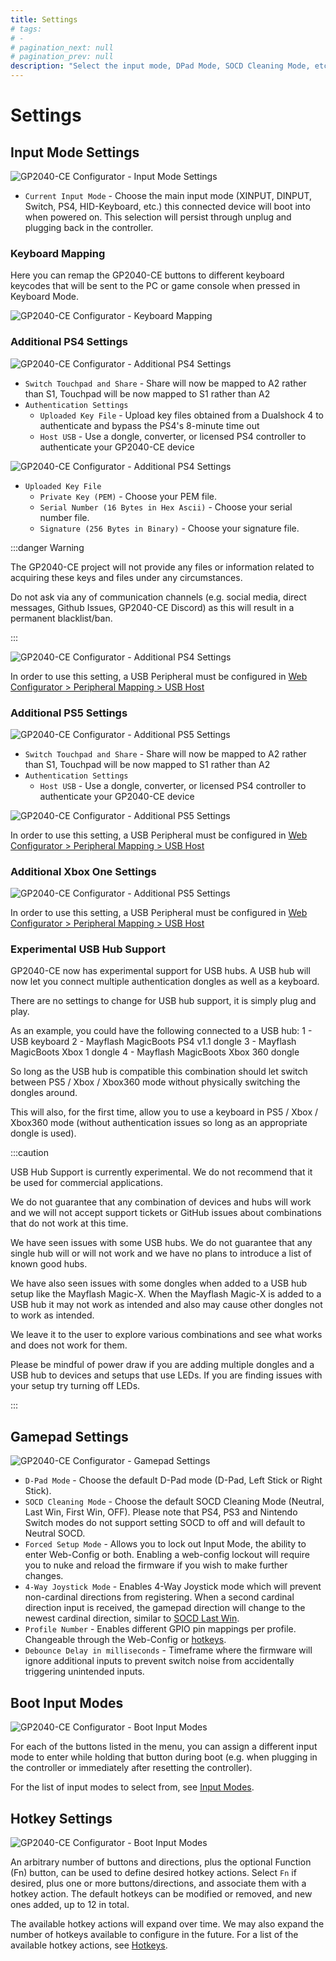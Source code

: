 ```yaml
---
title: Settings
# tags:
# -
# pagination_next: null
# pagination_prev: null
description: "Select the input mode, DPad Mode, SOCD Cleaning Mode, etc. and configure Hotkey Shortcuts"
---
```



# Settings

## Input Mode Settings

![GP2040-CE Configurator - Input Mode Settings](../../assets/images/gpc-settings-input-mode.png)

- `Current Input Mode` - Choose the main input mode (XINPUT, DINPUT, Switch, PS4, HID-Keyboard, etc.) this connected device will boot into when powered on. This selection will persist through unplug and plugging back in the controller.

### Keyboard Mapping

Here you can remap the GP2040-CE buttons to different keyboard keycodes that will be sent to the PC or game console when pressed in Keyboard Mode.

![GP2040-CE Configurator - Keyboard Mapping](../../assets/images/gpc-settings-keyboard-mapping.png)

### Additional PS4 Settings

![GP2040-CE Configurator - Additional PS4 Settings](../../assets/images/gpc-settings-ps4.png)

- `Switch Touchpad and Share` - Share will now be mapped to A2 rather than S1, Touchpad will be now mapped to S1 rather than A2
- `Authentication Settings`
  - `Uploaded Key File` - Upload key files obtained from a Dualshock 4 to authenticate and bypass the PS4's 8-minute time out
  - `Host USB` - Use a dongle, converter, or licensed PS4 controller to authenticate your GP2040-CE device

<Tabs groupId="authentication-settings" defaultValue="host-usb">

<TabItem value="upload-key-file" label="Uploaded Key File" default>

![GP2040-CE Configurator - Additional PS4 Settings](../../assets/images/gpc-settings-ps4-upload-key-files.png)

- `Uploaded Key File`
  - `Private Key (PEM)` - Choose your PEM file.
  - `Serial Number (16 Bytes in Hex Ascii)` - Choose your serial number file.
  - `Signature (256 Bytes in Binary)` - Choose your signature file.

:::danger Warning

The GP2040-CE project will not provide any files or information related to acquiring these keys and files under any circumstances.

Do not ask via any of communication channels (e.g. social media, direct messages, Github Issues, GP2040-CE Discord) as this will result in a permanent blacklist/ban.

:::

</TabItem>

<TabItem value="host-usb" label="Host USB" default>

![GP2040-CE Configurator - Additional PS4 Settings](../../assets/images/gpc-settings-ps4-host-usb.png)

In order to use this setting, a USB Peripheral must be configured in [Web Configurator > Peripheral Mapping > USB Host](./03-peripheral-mapping.mdx#usb-host)

</TabItem>
</Tabs>

### Additional PS5 Settings

![GP2040-CE Configurator - Additional PS5 Settings](../../assets/images/gpc-settings-ps5.png)

- `Switch Touchpad and Share` - Share will now be mapped to A2 rather than S1, Touchpad will be now mapped to S1 rather than A2
- `Authentication Settings`
  - `Host USB` - Use a dongle, converter, or licensed PS4 controller to authenticate your GP2040-CE device

<Tabs groupId="authentication-settings" defaultValue="host-usb">
<TabItem value="host-usb" label="Host USB" default>

![GP2040-CE Configurator - Additional PS5 Settings](../../assets/images/gpc-settings-ps5-host-usb.png)

In order to use this setting, a USB Peripheral must be configured in [Web Configurator > Peripheral Mapping > USB Host](./03-peripheral-mapping.mdx#usb-host)

</TabItem>
</Tabs>

### Additional Xbox One Settings

![GP2040-CE Configurator - Additional PS5 Settings](../../assets/images/gpc-settings-xbox-one.png)

In order to use this setting, a USB Peripheral must be configured in [Web Configurator > Peripheral Mapping > USB Host](./03-peripheral-mapping.mdx#usb-host)

### Experimental USB Hub Support

GP2040-CE now has experimental support for USB hubs.  A USB hub will now let you connect multiple authentication dongles as well as a keyboard.

There are no settings to change for USB hub support, it is simply plug and play.  

As an example, you could have the following connected to a USB hub:
1 - USB keyboard
2 - Mayflash MagicBoots PS4 v1.1 dongle
3 - Mayflash MagicBoots Xbox 1 dongle
4 - Mayflash MagicBoots Xbox 360 dongle

So long as the USB hub is compatible this combination should let switch between PS5 / Xbox / Xbox360 mode without physically switching the dongles around.

This will also, for the first time, allow you to use a keyboard in PS5 / Xbox / Xbox360 mode (without authentication issues so long as an appropriate dongle is used).

:::caution

USB Hub Support is currently experimental.  We do not recommend that it be used for commercial applications.

We do not guarantee that any combination of devices and hubs will work and we will not accept support tickets or GitHub issues about combinations that do not work at this time.

We have seen issues with some USB hubs.  We do not guarantee that any single hub will or will not work and we have no plans to introduce a list of known good hubs.

We have also seen issues with some dongles when added to a USB hub setup like the Mayflash Magic-X.  When the Mayflash Magic-X is added to a USB hub it may not work as intended and also may cause other dongles not to work as intended. 

We leave it to the user to explore various combinations and see what works and does not work for them.

Please be mindful of power draw if you are adding multiple dongles and a USB hub to devices and setups that use LEDs.  If you are finding issues with your setup try turning off LEDs.

:::

## Gamepad Settings

![GP2040-CE Configurator - Gamepad Settings](../../assets/images/gpc-settings-gamepad.png)

- `D-Pad Mode` - Choose the default D-Pad mode (D-Pad, Left Stick or Right Stick).
- `SOCD Cleaning Mode` - Choose the default SOCD Cleaning Mode (Neutral, Last Win, First Win, OFF). Please note that PS4, PS3 and Nintendo Switch modes do not support setting SOCD to off and will default to Neutral SOCD.
- `Forced Setup Mode` - Allows you to lock out Input Mode, the ability to enter Web-Config or both. Enabling a web-config lockout will require you to nuke and reload the firmware if you wish to make further changes.
- `4-Way Joystick Mode` - Enables 4-Way Joystick mode which will prevent non-cardinal directions from registering. When a second cardinal direction input is received, the gamepad direction will change to the newest cardinal direction, similar to [SOCD Last Win](../../hotkeys.mdx#socd-last-win).
- `Profile Number` - Enables different GPIO pin mappings per profile. Changeable through the Web-Config or [hotkeys](../../hotkeys.mdx#load-profile-1-4).
- `Debounce Delay in milliseconds` - Timeframe where the firmware will ignore additional inputs to prevent switch noise from accidentally triggering unintended inputs.

## Boot Input Modes

![GP2040-CE Configurator - Boot Input Modes](../../assets/images/gpc-settings-boot-input-modes.png)

For each of the buttons listed in the menu, you can assign a different input mode to enter while holding that button during boot (e.g. when plugging in the controller or immediately after resetting the controller).

For the list of input modes to select from, see [Input Modes](../../usage.mdx#input-modes).

## Hotkey Settings

![GP2040-CE Configurator - Boot Input Modes](../../assets/images/gpc-settings-hotkey.png)

An arbitrary number of buttons and directions, plus the optional Function (Fn) button, can be used to define desired hotkey actions. Select `Fn` if desired, plus one or more buttons/directions, and associate them with a hotkey action. The default hotkeys can be modified or removed, and new ones added, up to 12 in total.

The available hotkey actions will expand over time. We may also expand the number of hotkeys available to configure in the future. For a list of the available hotkey actions, see [Hotkeys](../../hotkeys.mdx).
